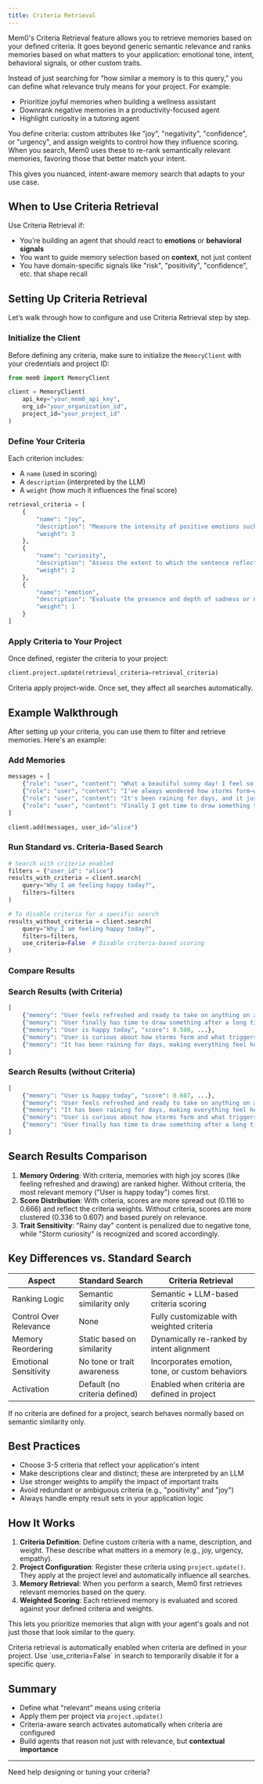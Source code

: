 ```yaml
---
title: Criteria Retrieval
---
```


Mem0's Criteria Retrieval feature allows you to retrieve memories based on your defined criteria. It goes beyond generic semantic relevance and ranks memories based on what matters to your application: emotional tone, intent, behavioral signals, or other custom traits.

Instead of just searching for "how similar a memory is to this query," you can define what relevance truly means for your project. For example:

- Prioritize joyful memories when building a wellness assistant
- Downrank negative memories in a productivity-focused agent
- Highlight curiosity in a tutoring agent

You define criteria: custom attributes like "joy", "negativity", "confidence", or "urgency", and assign weights to control how they influence scoring. When you search, Mem0 uses these to re-rank semantically relevant memories, favoring those that better match your intent.

This gives you nuanced, intent-aware memory search that adapts to your use case.



## When to Use Criteria Retrieval

Use Criteria Retrieval if:

- You’re building an agent that should react to **emotions** or **behavioral signals**
- You want to guide memory selection based on **context**, not just content
- You have domain-specific signals like "risk", "positivity", "confidence", etc. that shape recall



## Setting Up Criteria Retrieval

Let’s walk through how to configure and use Criteria Retrieval step by step.

### Initialize the Client

Before defining any criteria, make sure to initialize the `MemoryClient` with your credentials and project ID:

```python
from mem0 import MemoryClient

client = MemoryClient(
    api_key="your_mem0_api_key",
    org_id="your_organization_id",
    project_id="your_project_id"
)
```

### Define Your Criteria

Each criterion includes:
- A `name` (used in scoring)
- A `description` (interpreted by the LLM)
- A `weight` (how much it influences the final score)

```python
retrieval_criteria = [
    {
        "name": "joy",
        "description": "Measure the intensity of positive emotions such as happiness, excitement, or amusement expressed in the sentence. A higher score reflects greater joy.",
        "weight": 3
    },
    {
        "name": "curiosity",
        "description": "Assess the extent to which the sentence reflects inquisitiveness, interest in exploring new information, or asking questions. A higher score reflects stronger curiosity.",
        "weight": 2
    },
    {
        "name": "emotion",
        "description": "Evaluate the presence and depth of sadness or negative emotional tone, including expressions of disappointment, frustration, or sorrow. A higher score reflects greater sadness.",
        "weight": 1
    }
]
```

### Apply Criteria to Your Project

Once defined, register the criteria to your project:

```python
client.project.update(retrieval_criteria=retrieval_criteria)
```

Criteria apply project-wide. Once set, they affect all searches automatically.


## Example Walkthrough

After setting up your criteria, you can use them to filter and retrieve memories. Here's an example:

### Add Memories

```python
messages = [
    {"role": "user", "content": "What a beautiful sunny day! I feel so refreshed and ready to take on anything!"},
    {"role": "user", "content": "I've always wondered how storms form—what triggers them in the atmosphere?"},
    {"role": "user", "content": "It's been raining for days, and it just makes everything feel heavier."},
    {"role": "user", "content": "Finally I get time to draw something today, after a long time!! I am super happy today."}
]

client.add(messages, user_id="alice")
```

### Run Standard vs. Criteria-Based Search

```python
# Search with criteria enabled
filters = {"user_id": "alice"}
results_with_criteria = client.search(
    query="Why I am feeling happy today?",
    filters=filters
)

# To disable criteria for a specific search
results_without_criteria = client.search(
    query="Why I am feeling happy today?",
    filters=filters,
    use_criteria=False  # Disable criteria-based scoring
)
```

### Compare Results

### Search Results (with Criteria)
```python
[
    {"memory": "User feels refreshed and ready to take on anything on a beautiful sunny day", "score": 0.666, ...},
    {"memory": "User finally has time to draw something after a long time", "score": 0.616, ...},
    {"memory": "User is happy today", "score": 0.500, ...},
    {"memory": "User is curious about how storms form and what triggers them in the atmosphere.", "score": 0.400, ...},
    {"memory": "It has been raining for days, making everything feel heavier.", "score": 0.116, ...}
]
```

### Search Results (without Criteria)
```python
[
    {"memory": "User is happy today", "score": 0.607, ...},
    {"memory": "User feels refreshed and ready to take on anything on a beautiful sunny day", "score": 0.512, ...},
    {"memory": "It has been raining for days, making everything feel heavier.", "score": 0.4617, ...},
    {"memory": "User is curious about how storms form and what triggers them in the atmosphere.", "score": 0.340, ...},
    {"memory": "User finally has time to draw something after a long time", "score": 0.336, ...},
]
```

## Search Results Comparison

1. **Memory Ordering**: With criteria, memories with high joy scores (like feeling refreshed and drawing) are ranked higher. Without criteria, the most relevant memory ("User is happy today") comes first.
2. **Score Distribution**: With criteria, scores are more spread out (0.116 to 0.666) and reflect the criteria weights. Without criteria, scores are more clustered (0.336 to 0.607) and based purely on relevance.
3. **Trait Sensitivity**: "Rainy day" content is penalized due to negative tone, while "Storm curiosity" is recognized and scored accordingly.



## Key Differences vs. Standard Search

| Aspect                  | Standard Search                      | Criteria Retrieval                              |
|-------------------------|--------------------------------------|-------------------------------------------------|
| Ranking Logic           | Semantic similarity only             | Semantic + LLM-based criteria scoring           |
| Control Over Relevance  | None                                 | Fully customizable with weighted criteria       |
| Memory Reordering       | Static based on similarity           | Dynamically re-ranked by intent alignment       |
| Emotional Sensitivity   | No tone or trait awareness           | Incorporates emotion, tone, or custom behaviors |
| Activation              | Default (no criteria defined)        | Enabled when criteria are defined in project    |

<Note>
If no criteria are defined for a project, search behaves normally based on semantic similarity only.
</Note>



## Best Practices

- Choose 3-5 criteria that reflect your application's intent
- Make descriptions clear and distinct; these are interpreted by an LLM
- Use stronger weights to amplify the impact of important traits
- Avoid redundant or ambiguous criteria (e.g., "positivity" and "joy")
- Always handle empty result sets in your application logic



## How It Works

1. **Criteria Definition**: Define custom criteria with a name, description, and weight. These describe what matters in a memory (e.g., joy, urgency, empathy).
2. **Project Configuration**: Register these criteria using `project.update()`. They apply at the project level and automatically influence all searches.
3. **Memory Retrieval**: When you perform a search, Mem0 first retrieves relevant memories based on the query.
4. **Weighted Scoring**: Each retrieved memory is evaluated and scored against your defined criteria and weights.

This lets you prioritize memories that align with your agent's goals and not just those that look similar to the query.

<Note>
Criteria retrieval is automatically enabled when criteria are defined in your project. Use `use_criteria=False` in search to temporarily disable it for a specific query.
</Note>



## Summary

- Define what "relevant" means using criteria
- Apply them per project via `project.update()`
- Criteria-aware search activates automatically when criteria are configured
- Build agents that reason not just with relevance, but **contextual importance**

---

Need help designing or tuning your criteria?

<Snippet file="get-help.mdx" />
